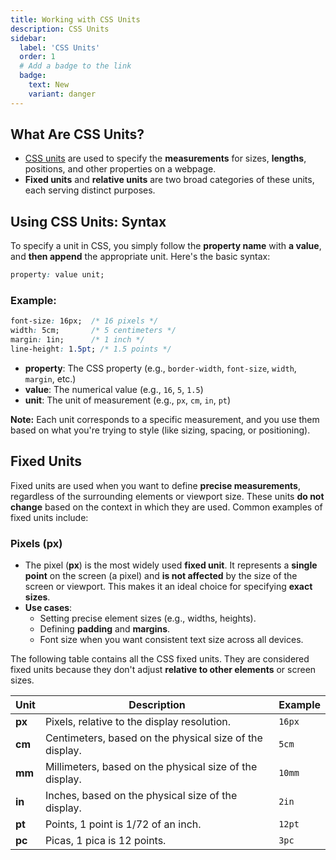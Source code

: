 ```yaml
---
title: Working with CSS Units 
description: CSS Units
sidebar:
  label: 'CSS Units'
  order: 1
  # Add a badge to the link
  badge:
    text: New
    variant: danger
---
```


## What Are CSS Units?

- [CSS units](https://developer.mozilla.org/en-US/docs/Learn_web_development/Core/Styling_basics/Values_and_units#lengths) are used to specify the **measurements** for sizes, **lengths**, positions, and other properties on a webpage.
- **Fixed units** and **relative units** are two broad categories of these units, each serving distinct purposes. 

## Using CSS Units: Syntax
To specify a unit in CSS, you simply follow the **property name** with **a value**, and **then append** the appropriate unit. Here's the basic syntax:

```css
property: value unit;
```

### Example:
```css
font-size: 16px;  /* 16 pixels */
width: 5cm;       /* 5 centimeters */
margin: 1in;      /* 1 inch */
line-height: 1.5pt; /* 1.5 points */
```

- **property**: The CSS property (e.g., `border-width`, `font-size`, `width`, `margin`, etc.)
- **value**: The numerical value (e.g., `16`, `5`, `1.5`)
- **unit**: The unit of measurement (e.g., `px`, `cm`, `in`, `pt`)

**Note:** Each unit corresponds to a specific measurement, and you use them based on what you're trying to style (like sizing, spacing, or positioning).

## Fixed Units

Fixed units are used when you want to define **precise measurements**, regardless of the surrounding elements or viewport size. These units **do not change** based on the context in which they are used.
Common examples of fixed units include:

### Pixels (px)
- The pixel (**px**) is the most widely used **fixed unit**. It represents a **single point** on the screen (a pixel) and **is not affected** by the size of the screen or viewport. This makes it an ideal choice for specifying **exact sizes**.
- **Use cases**:
  - Setting precise element sizes (e.g., widths, heights).
  - Defining **padding** and **margins**.
  - Font size when you want consistent text size across all devices.

The following table contains all the CSS fixed units. They are considered fixed units because they don't adjust **relative to other elements** or screen sizes.

| **Unit**  | **Description**                                       | **Example**        |
|-----------|-------------------------------------------------------|--------------------|
| **px**    | Pixels, relative to the display resolution.           | `16px`             |
| **cm**    | Centimeters, based on the physical size of the display. | `5cm`              |
| **mm**    | Millimeters, based on the physical size of the display. | `10mm`             |
| **in**    | Inches, based on the physical size of the display.    | `2in`              |
| **pt**    | Points, 1 point is 1/72 of an inch.                   | `12pt`             |
| **pc**    | Picas, 1 pica is 12 points.                          | `3pc`              |


